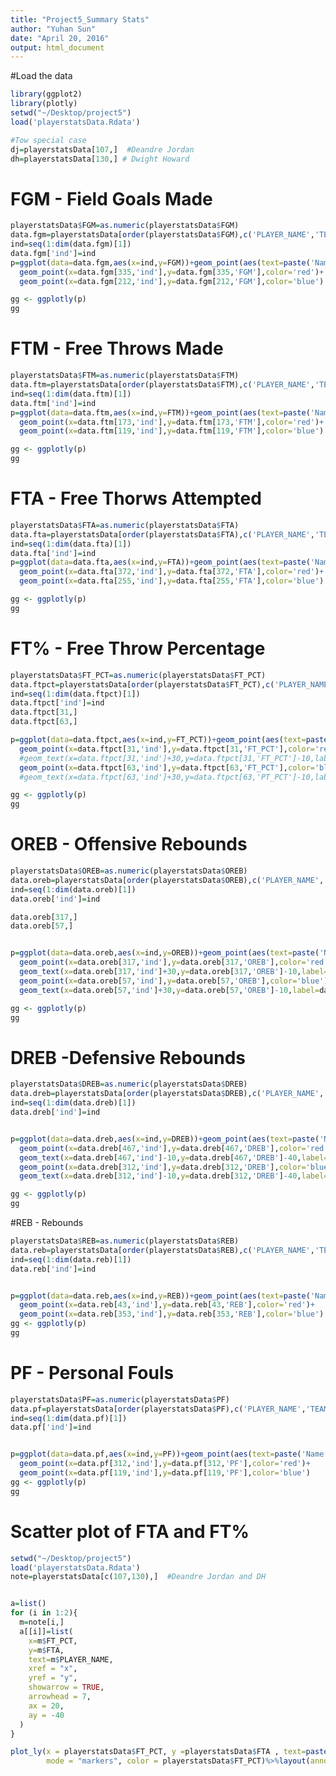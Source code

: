 ```yaml
---
title: "Project5_Summary Stats"
author: "Yuhan Sun"
date: "April 20, 2016"
output: html_document
---
```


#Load the data
```r
library(ggplot2)
library(plotly)
setwd("~/Desktop/project5")
load('playerstatsData.Rdata')

#Tow special case
dj=playerstatsData[107,]  #Deandre Jordan
dh=playerstatsData[130,] # Dwight Howard
```

# FGM - Field Goals Made
```r
playerstatsData$FGM=as.numeric(playerstatsData$FGM)
data.fgm=playerstatsData[order(playerstatsData$FGM),c('PLAYER_NAME','TEAM_ABBREVIATION','FGM')]
ind=seq(1:dim(data.fgm)[1])
data.fgm['ind']=ind
p=ggplot(data=data.fgm,aes(x=ind,y=FGM))+geom_point(aes(text=paste('Name:',PLAYER_NAME)))+ggtitle('Overall Distribution of FGM')+ylab('FGM')+
  geom_point(x=data.fgm[335,'ind'],y=data.fgm[335,'FGM'],color='red')+
  geom_point(x=data.fgm[212,'ind'],y=data.fgm[212,'FGM'],color='blue')

gg <- ggplotly(p)
gg
```

# FTM - Free Throws Made
```r
playerstatsData$FTM=as.numeric(playerstatsData$FTM)
data.ftm=playerstatsData[order(playerstatsData$FTM),c('PLAYER_NAME','TEAM_ABBREVIATION','FTM')]
ind=seq(1:dim(data.ftm)[1])
data.ftm['ind']=ind
p=ggplot(data=data.ftm,aes(x=ind,y=FTM))+geom_point(aes(text=paste('Name:',PLAYER_NAME)))+ggtitle('Overall Distribution of FTM')+ylab('FTM')+
  geom_point(x=data.ftm[173,'ind'],y=data.ftm[173,'FTM'],color='red')+
  geom_point(x=data.ftm[119,'ind'],y=data.ftm[119,'FTM'],color='blue')

gg <- ggplotly(p)
gg
```


# FTA - Free Thorws Attempted
```r
playerstatsData$FTA=as.numeric(playerstatsData$FTA)
data.fta=playerstatsData[order(playerstatsData$FTA),c('PLAYER_NAME','TEAM_ABBREVIATION','FTA')]
ind=seq(1:dim(data.fta)[1])
data.fta['ind']=ind
p=ggplot(data=data.fta,aes(x=ind,y=FTA))+geom_point(aes(text=paste('Name:',PLAYER_NAME)))+ggtitle('Overall Distribution of FTA')+ylab('FTA')+
  geom_point(x=data.fta[372,'ind'],y=data.fta[372,'FTA'],color='red')+
  geom_point(x=data.fta[255,'ind'],y=data.fta[255,'FTA'],color='blue')

gg <- ggplotly(p)
gg
```

# FT% - Free Throw Percentage
```r
playerstatsData$FT_PCT=as.numeric(playerstatsData$FT_PCT)
data.ftpct=playerstatsData[order(playerstatsData$FT_PCT),c('PLAYER_NAME','TEAM_ABBREVIATION','FT_PCT')]
ind=seq(1:dim(data.ftpct)[1])
data.ftpct['ind']=ind
data.ftpct[31,]
data.ftpct[63,]

p=ggplot(data=data.ftpct,aes(x=ind,y=FT_PCT))+geom_point(aes(text=paste('Name:',PLAYER_NAME)))+ggtitle('Overall Distribution of FT_PCT')+ylab('FT_PCT')+
  geom_point(x=data.ftpct[31,'ind'],y=data.ftpct[31,'FT_PCT'],color='red')+
  #geom_text(x=data.ftpct[31,'ind']+30,y=data.ftpct[31,'FT_PCT']-10,label=data.ftpct$PLAYER_NAME[31],color='red',size=0.2)+
  geom_point(x=data.ftpct[63,'ind'],y=data.ftpct[63,'FT_PCT'],color='blue')#+
  #geom_text(x=data.ftpct[63,'ind']+30,y=data.ftpct[63,'PT_PCT']-10,label=data.ftpct$PLAYER_NAME[63],color='blue')

gg <- ggplotly(p)
gg


```


# OREB - Offensive Rebounds
```r
playerstatsData$OREB=as.numeric(playerstatsData$OREB)
data.oreb=playerstatsData[order(playerstatsData$OREB),c('PLAYER_NAME','TEAM_ABBREVIATION','OREB')]
ind=seq(1:dim(data.oreb)[1])
data.oreb['ind']=ind

data.oreb[317,]
data.oreb[57,]


p=ggplot(data=data.oreb,aes(x=ind,y=OREB))+geom_point(aes(text=paste('Name:',PLAYER_NAME)))+ggtitle('Overall Distribution of OREB')+ylab('Offensive Rebounds')+
  geom_point(x=data.oreb[317,'ind'],y=data.oreb[317,'OREB'],color='red')+
  geom_text(x=data.oreb[317,'ind']+30,y=data.oreb[317,'OREB']-10,label=data.oreb$PLAYER_NAME[317],color='red',size=0.2)+
  geom_point(x=data.oreb[57,'ind'],y=data.oreb[57,'OREB'],color='blue')+
  geom_text(x=data.oreb[57,'ind']+30,y=data.oreb[57,'OREB']-10,label=data.oreb$PLAYER_NAME[57],color='blue')

gg <- ggplotly(p)
gg


```


# DREB -Defensive Rebounds
```r
playerstatsData$DREB=as.numeric(playerstatsData$DREB)
data.dreb=playerstatsData[order(playerstatsData$DREB),c('PLAYER_NAME','TEAM_ABBREVIATION','DREB')]
ind=seq(1:dim(data.dreb)[1])
data.dreb['ind']=ind


p=ggplot(data=data.dreb,aes(x=ind,y=DREB))+geom_point(aes(text=paste('Name:',PLAYER_NAME)))+ggtitle('Overall Distribution of DREB')+ylab('defensive Rebounds')+
  geom_point(x=data.dreb[467,'ind'],y=data.dreb[467,'DREB'],color='red')+
  geom_text(x=data.dreb[467,'ind']-10,y=data.dreb[467,'DREB']-40,label=data.dreb$PLAYER_NAME[467],color='red',size=0.2)+
  geom_point(x=data.dreb[312,'ind'],y=data.dreb[312,'DREB'],color='blue')+
  geom_text(x=data.dreb[312,'ind']-10,y=data.dreb[312,'DREB']-40,label=data.dreb$PLAYER_NAME[312],color='blue')

gg <- ggplotly(p)
gg


```

#REB - Rebounds
```r
playerstatsData$REB=as.numeric(playerstatsData$REB)
data.reb=playerstatsData[order(playerstatsData$REB),c('PLAYER_NAME','TEAM_ABBREVIATION','REB')]
ind=seq(1:dim(data.reb)[1])
data.reb['ind']=ind


p=ggplot(data=data.reb,aes(x=ind,y=REB))+geom_point(aes(text=paste('Name:',PLAYER_NAME)))+ggtitle('Overall Distribution of REB')+ylab('Rebounds')+
  geom_point(x=data.reb[43,'ind'],y=data.reb[43,'REB'],color='red')+
  geom_point(x=data.reb[353,'ind'],y=data.reb[353,'REB'],color='blue')
gg <- ggplotly(p)
gg

```

# PF  - Personal Fouls
```r
playerstatsData$PF=as.numeric(playerstatsData$PF)
data.pf=playerstatsData[order(playerstatsData$PF),c('PLAYER_NAME','TEAM_ABBREVIATION','PF')]
ind=seq(1:dim(data.pf)[1])
data.pf['ind']=ind


p=ggplot(data=data.pf,aes(x=ind,y=PF))+geom_point(aes(text=paste('Name:',PLAYER_NAME)))+ggtitle('Overall Distribution of PF')+ylab('Personal Fouls')+
  geom_point(x=data.pf[312,'ind'],y=data.pf[312,'PF'],color='red')+
  geom_point(x=data.pf[119,'ind'],y=data.pf[119,'PF'],color='blue')
gg <- ggplotly(p)
gg
```


# Scatter plot of FTA and FT%
```r
setwd("~/Desktop/project5")
load('playerstatsData.Rdata')
note=playerstatsData[c(107,130),]  #Deandre Jordan and DH


a=list()
for (i in 1:2){
  m=note[i,]
  a[[i]]=list(
    x=m$FT_PCT,
    y=m$FTA,
    text=m$PLAYER_NAME,
    xref = "x",
    yref = "y",
    showarrow = TRUE,
    arrowhead = 7,
    ax = 20,
    ay = -40
  )
}

plot_ly(x = playerstatsData$FT_PCT, y =playerstatsData$FTA , text=paste('Name:',playerstatsData$PLAYER_NAME),
        mode = "markers", color = playerstatsData$FT_PCT)%>%layout(annotations = a)



```



```r

```
